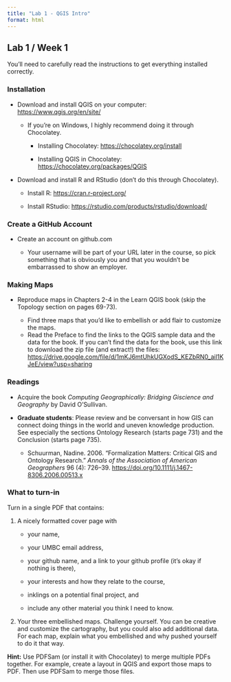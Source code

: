 ```yaml
---
title: "Lab 1 - QGIS Intro"
format: html
---
```


## Lab 1 / Week 1

You'll need to carefully read the instructions to get everything installed correctly.

### Installation

-   Download and install QGIS on your computer: <https://www.qgis.org/en/site/>

    -   If you're on Windows, I highly recommend doing it through Chocolatey.

        -   Installing Chocolatey: <https://chocolatey.org/install>

        -   Installing QGIS in Chocolatey: <https://chocolatey.org/packages/QGIS>

-   Download and install R and RStudio (don't do this through Chocolatey).

    -   Install R: <https://cran.r-project.org/>

    -   Install RStudio: <https://rstudio.com/products/rstudio/download/>

### Create a GitHub Account

-   Create an account on github.com

    -   Your username will be part of your URL later in the course, so pick something that is obviously you and that you wouldn't be embarrassed to show an employer.

### Making Maps

-   Reproduce maps in Chapters 2-4 in the Learn QGIS book (skip the Topology section on pages 69-73).

    -   Find three maps that you'd like to embellish or add flair to customize the maps.
    -   Read the Preface to find the links to the QGIS sample data and the data for the book. If you can't find the data for the book, use this link to download the zip file (and extract!) the files: [https://drive.google.com/file/d/1mKJ6mtUhkUGXodS_KEZbRN0_ail1KJeE/view?usp=sharing](https://drive.google.com/file/d/1mKJ6mtUhkUGXodS_KEZbRN0_ail1KJeE/view?usp=sharinghttps://drive.google.com/file/d/1mKJ6mtUhkUGXodS_KEZbRN0_ail1KJeE/view?usp=sharing)

### Readings

-   Acquire the book *Computing Geographically: Bridging Giscience and Geography* by David O'Sullivan.

-   **Graduate students**: Please review and be conversant in how GIS can connect doing things in the world and uneven knowledge production. See especially the sections Ontology Research (starts page 731) and the Conclusion (starts page 735).

    -   Schuurman, Nadine. 2006. "Formalization Matters: Critical GIS and Ontology Research." *Annals of the Association of American Geographers* 96 (4): 726--39. <https://doi.org/10.1111/j.1467-8306.2006.00513.x>

::: {.alert .alert-info}
### What to turn-in

Turn in a single PDF that contains:

1.  A nicely formatted cover page with

    -   your name,

    -   your UMBC email address,

    -   your github name, and a link to your github profile (it's okay if nothing is there),

    -   your interests and how they relate to the course,

    -   inklings on a potential final project, and

    -   include any other material you think I need to know.

2.  Your three embellished maps. Challenge yourself. You can be creative and customize the cartography, but you could also add additional data. For each map, explain what you embellished and why pushed yourself to do it that way.

**Hint:** Use PDFSam (or install it with Chocolatey) to merge multiple PDFs together. For example, create a layout in QGIS and export those maps to PDF. Then use PDFSam to merge those files.
:::

